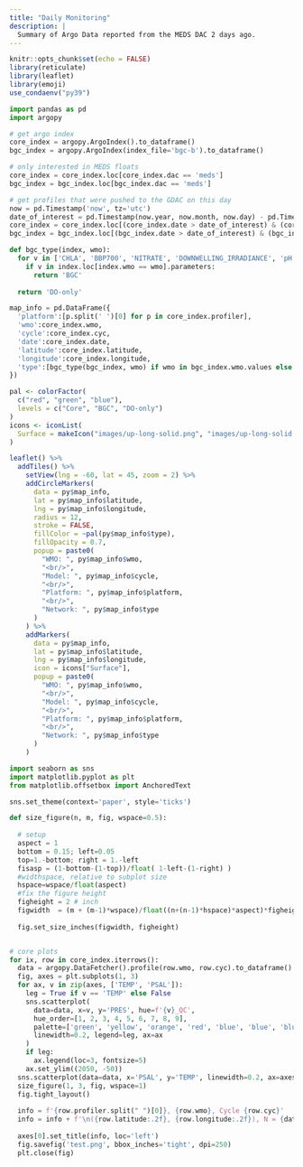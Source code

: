 ```yaml
---
title: "Daily Monitoring"
description: |
  Summary of Argo Data reported from the MEDS DAC 2 days ago. 
---
```


```r
knitr::opts_chunk$set(echo = FALSE)
library(reticulate)
library(leaflet)
library(emoji)
use_condaenv("py39")
```

```python
import pandas as pd
import argopy

# get argo index
core_index = argopy.ArgoIndex().to_dataframe()
bgc_index = argopy.ArgoIndex(index_file='bgc-b').to_dataframe()

# only interested in MEDS floats
core_index = core_index.loc[core_index.dac == 'meds']
bgc_index = bgc_index.loc[bgc_index.dac == 'meds']

# get profiles that were pushed to the GDAC on this day
now = pd.Timestamp('now', tz='utc')
date_of_interest = pd.Timestamp(now.year, now.month, now.day) - pd.Timedelta(days=2)
core_index = core_index.loc[(core_index.date > date_of_interest) & (core_index.date < date_of_interest + pd.Timedelta(days=1))]
bgc_index = bgc_index.loc[(bgc_index.date > date_of_interest) & (bgc_index.date < date_of_interest + pd.Timedelta(days=1))]

def bgc_type(index, wmo):
  for v in ['CHLA', 'BBP700', 'NITRATE', 'DOWNWELLING_IRRADIANCE', 'pH']:
    if v in index.loc[index.wmo == wmo].parameters:
      return 'BGC'
  
  return 'DO-only'

map_info = pd.DataFrame({
  'platform':[p.split(' ')[0] for p in core_index.profiler],
  'wmo':core_index.wmo,
  'cycle':core_index.cyc,
  'date':core_index.date,
  'latitude':core_index.latitude,
  'longitude':core_index.longitude,
  'type':[bgc_type(bgc_index, wmo) if wmo in bgc_index.wmo.values else 'Core' for wmo in core_index.wmo]
})

```

```r
pal <- colorFactor(
  c("red", "green", "blue"),
  levels = c("Core", "BGC", "DO-only")
)
icons <- iconList(
  Surface = makeIcon("images/up-long-solid.png", "images/up-long-solid.png", 16, 16)
)

leaflet() %>%
  addTiles() %>%
    setView(lng = -60, lat = 45, zoom = 2) %>%
    addCircleMarkers(
      data = py$map_info,
      lat = py$map_info$latitude,
      lng = py$map_info$longitude,
      radius = 12,
      stroke = FALSE,
      fillColor = ~pal(py$map_info$type),
      fillOpacity = 0.7,
      popup = paste0(
        "WMO: ", py$map_info$wmo,
        "<br/>",
        "Model: ", py$map_info$cycle,
        "<br/>",
        "Platform: ", py$map_info$platform,
        "<br/>",
        "Network: ", py$map_info$type
      )
    ) %>%
    addMarkers(
      data = py$map_info,
      lat = py$map_info$latitude,
      lng = py$map_info$longitude,
      icon = icons["Surface"],
      popup = paste0(
        "WMO: ", py$map_info$wmo,
        "<br/>",
        "Model: ", py$map_info$cycle,
        "<br/>",
        "Platform: ", py$map_info$platform,
        "<br/>",
        "Network: ", py$map_info$type
      )
    )

```

```python
import seaborn as sns
import matplotlib.pyplot as plt
from matplotlib.offsetbox import AnchoredText

sns.set_theme(context='paper', style='ticks')

def size_figure(n, m, fig, wspace=0.5):
  
  # setup
  aspect = 1
  bottom = 0.15; left=0.05
  top=1.-bottom; right = 1.-left
  fisasp = (1-bottom-(1-top))/float( 1-left-(1-right) )
  #widthspace, relative to subplot size
  hspace=wspace/float(aspect)
  #fix the figure height
  figheight = 2 # inch
  figwidth  = (m + (m-1)*wspace)/float((n+(n-1)*hspace)*aspect)*figheight*fisasp
  
  fig.set_size_inches(figwidth, figheight)


# core plots
for ix, row in core_index.iterrows():
  data = argopy.DataFetcher().profile(row.wmo, row.cyc).to_dataframe()
  fig, axes = plt.subplots(1, 3)
  for ax, v in zip(axes, ['TEMP', 'PSAL']):
    leg = True if v == 'TEMP' else False
    sns.scatterplot(
      data=data, x=v, y='PRES', hue=f'{v}_QC', 
      hue_order=[1, 2, 3, 4, 5, 6, 7, 8, 9], 
      palette=['green', 'yellow', 'orange', 'red', 'blue', 'blue', 'blue', 'blue', 'blue'], 
      linewidth=0.2, legend=leg, ax=ax
    )
    if leg:
      ax.legend(loc=3, fontsize=5)
    ax.set_ylim((2050, -50))
  sns.scatterplot(data=data, x='PSAL', y='TEMP', linewidth=0.2, ax=axes[2])
  size_figure(1, 3, fig, wspace=1)
  fig.tight_layout()
  
  info = f'{row.profiler.split(" ")[0]}, {row.wmo}, Cycle {row.cyc}'
  info = info + f'\n({row.latitude:.2f}, {row.longitude:.2f}), N = {data.shape[0]}'
  
  axes[0].set_title(info, loc='left')
  fig.savefig('test.png', bbox_inches='tight', dpi=250)
  plt.close(fig)
```
